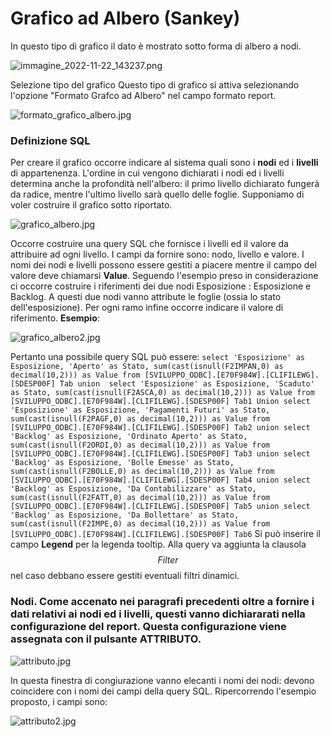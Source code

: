# Grafico ad Albero (Sankey)  

In questo tipo di grafico il dato è mostrato sotto forma di albero a nodi.     

![immagine_2022-11-22_143237.png](/UFR/imgs/immagine_2022-11-22_143237.png)

     

 Selezione tipo del grafico Questo tipo di grafico si attiva selezionando l'opzione "Formato Grafco ad Albero" nel campo formato report.  

![formato_grafico_albero.jpg](/UFR/imgs/formato_grafico_albero.jpg)

 

 ### Definizione SQL 
 
 Per creare il grafico occorre indicare al sistema quali sono i **nodi** ed i **livelli** di appartenenza. L'ordine in cui vengono dichiarati i nodi ed i livelli determina anche la profondità nell'albero: il primo livello dichiarato fungerà da radice, mentre l'ultimo livello sarà quello delle foglie.   Supponiamo di voler costruire il grafico sotto riportato.  

![grafico_albero.jpg](/UFR/imgs/grafico_albero.jpg)

 Occorre costruire una query SQL che fornisce i livelli ed il valore da attribuire ad ogni livello. I campi da fornire sono: nodo, livello e valore.  I nomi dei nodi e livelli possono essere gestiti a piacere mentre il campo del valore deve chiamarsi **Value**. Seguendo l'esempio preso in considerazione ci occorre costruire i riferimenti dei due nodi Esposizione : Esposizione e Backlog. A questi due nodi vanno attribute le foglie (ossia lo stato dell'esposizione). Per ogni ramo infine occorre indicare il valore di riferimento. **Esempio**:  

![grafico_albero2.jpg](/UFR/imgs/grafico_albero2.jpg)

  Pertanto una possibile query SQL può essere:  `select 'Esposizione' as Esposizione, 'Aperto' as Stato, sum(cast(isnull(F2IMPAN,0) as decimal(10,2))) as Value from [SVILUPPO_ODBC].[E70F984W].[CLIFILEWG].[SDESP00F] Tab union  select 'Esposizione' as Esposizione, 'Scaduto' as Stato, sum(cast(isnull(F2ASCA,0) as decimal(10,2))) as Value from [SVILUPPO_ODBC].[E70F984W].[CLIFILEWG].[SDESP00F] Tab1 Union select 'Esposizione' as Esposizione, 'Pagamenti Futuri' as Stato, sum(cast(isnull(F2PAGF,0) as decimal(10,2))) as Value from [SVILUPPO_ODBC].[E70F984W].[CLIFILEWG].[SDESP00F] Tab2 union select 'Backlog' as Esposizione, 'Ordinato Aperto' as Stato, sum(cast(isnull(F2ORDI,0) as decimal(10,2))) as Value from [SVILUPPO_ODBC].[E70F984W].[CLIFILEWG].[SDESP00F] Tab3 union select 'Backlog' as Esposizione, 'Bolle Emesse' as Stato, sum(cast(isnull(F2BOLLE,0) as decimal(10,2))) as Value from [SVILUPPO_ODBC].[E70F984W].[CLIFILEWG].[SDESP00F] Tab4 union select 'Backlog' as Esposizione, 'Da Contabilizzare' as Stato, sum(cast(isnull(F2FATT,0) as decimal(10,2))) as Value from [SVILUPPO_ODBC].[E70F984W].[CLIFILEWG].[SDESP00F] Tab5 union select 'Backlog' as Esposizione, 'Da Bollettare' as Stato, sum(cast(isnull(F2IMPE,0) as decimal(10,2))) as Value from [SVILUPPO_ODBC].[E70F984W].[CLIFILEWG].[SDESP00F] Tab6`  Si può inserire il campo **Legend** per la legenda tooltip. Alla query va aggiunta la clausola $$Filter$$ nel caso debbano essere gestiti eventuali filtri dinamici. 

### Nodi. Come accenato nei paragrafi precedenti oltre a fornire i dati relativi ai nodi ed i livelli, questi vanno dichiararati nella configurazione del report. Questa configurazione viene assegnata con il pulsante ATTRIBUTO. 

![attributo.jpg](/UFR/imgs/attributo.jpg)

 In questa finestra di congiurazione vanno elecanti i nomi dei nodi: devono coincidere con i nomi dei campi della query SQL. Ripercorrendo l'esempio proposto, i campi sono:  

![attributo2.jpg](/UFR/imgs/attributo2.jpg)

